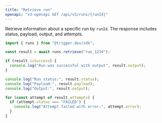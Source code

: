 ```yaml
---
title: "Retrieve run"
openapi: "v3-openapi GET /api/v3/runs/{runId}"
---
```


Retrieve information about a specific run by `runId`. The response includes status, payload, output, and attempts.

```ts
import { runs } from "@trigger.dev/sdk";

const result = await runs.retrieve("run_1234");

if (result.isSuccess) {
  console.log("Run was successful with output", result.output);
}

console.log("Run status:", result.status);
console.log("Payload:", result.payload);
console.log("Output:", result.output);

for (const attempt of result.attempts) {
  if (attempt.status === "FAILED") {
    console.log("Attempt failed with error:", attempt.error);
  }
}
```
